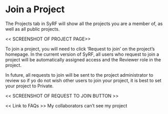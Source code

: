# Join a Project {#join}

The Projects tab in SyRF will show all the projects you are a member of, as well as all public projects. 

<< SCREENSHOT OF PROJECT PAGE>>

To join a project, you will need to click ‘Request to join’ on the project’s homepage. In the current version of SyRF, all users who request to join a project will be automatically assigned access and the Reviewer role in the project.

In future, all requests to join will be sent to the project administrator to review so if yo do not wish other users to join your project, it is best to set your project to Private.

<< SCREENSHOT OF REQUEST TO JOIN BUTTON >>

<< Link to FAQs >>
My collaborators can’t see my project